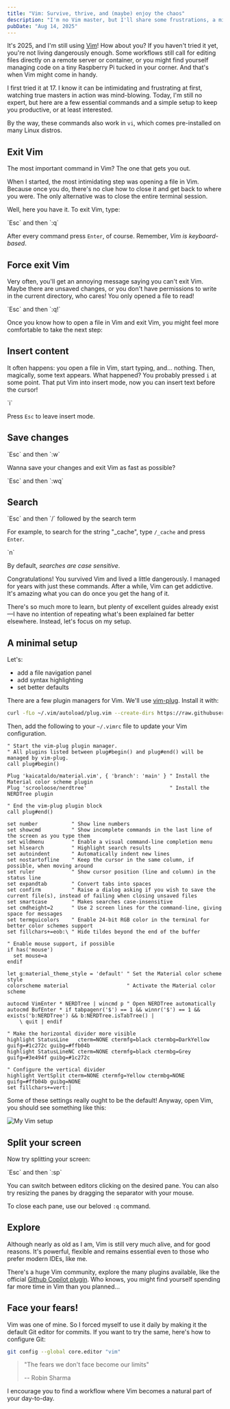 ```yaml
---
title: "Vim: Survive, thrive, and (maybe) enjoy the chaos"
description: "I'm no Vim master, but I'll share some frustrations, a minimal setup, and a few basic commands to survive—and maybe even make you enjoy the chaos."
pubDate: "Aug 14, 2025"
---
```


It's 2025, and I'm still using [Vim](https://www.vim.org)! How about you? If you haven't tried it yet, you're not living
dangerously enough. Some workflows still call for editing files directly on a remote server or container, or you might
find yourself managing code on a tiny Raspberry Pi tucked in your corner. And that's when Vim might come in handy.

I first tried it at 17. I know it can be intimidating and frustrating at first, watching true masters in action was
mind-blowing. Today, I'm still no expert, but here are a few essential commands and a simple setup to keep you
productive, or at least interested.

By the way, these commands also work in `vi`, which comes pre-installed on many Linux distros.

## Exit Vim

The most important command in Vim? The one that gets you out.

When I started, the most intimidating step was opening a file in Vim. Because once you do, there's no clue how to close
it and get back to where you were. The only alternative was to close the entire terminal session.

Well, here you have it. To exit Vim, type:


<Callout description="Exit Vim">
`Esc` and then `:q`
</Callout>

After every command press `Enter`, of course. Remember, *Vim is keyboard-based*.

## Force exit Vim

Very often, you'll get an annoying message saying you can't exit Vim. Maybe there are unsaved changes, or you don't have
permissions to write in the current directory, who cares! You only opened a file to read!

<Callout description="Force exit Vim">
`Esc` and then `:q!`
</Callout>

Once you know how to open a file in Vim and exit Vim, you might feel more comfortable to take the next step:

## Insert content

It often happens: you open a file in Vim, start typing, and... nothing. Then, magically, some text appears. What happened?
You probably pressed `i` at some point. That put Vim into insert mode, now you can insert text before the cursor!

<Callout description="Activate insert mode">
`i`
</Callout>

Press `Esc` to leave insert mode.

## Save changes

<Callout description="Save changes">
`Esc` and then `:w`
</Callout>

Wanna save your changes and exit Vim as fast as possible?

<Callout description="Save changes and exit vim">
`Esc` and then `:wq`
</Callout>

## Search

<Callout description="Search a string">
`Esc` and then `/` followed by the search term
</Callout>

For example, to search for the string "_cache", type `/_cache` and press `Enter`.

<Callout description="Jump to the next occurrence">
`n`
</Callout>

By default, _searches are case sensitive_.

Congratulations! You survived Vim and lived a little dangerously. I managed for years with just these commands. After a
while, Vim can get addictive. It's amazing what you can do once you get the hang of it.

There's so much more to learn, but plenty of excellent guides already exist—I have no intention of repeating what's been
explained far better elsewhere. Instead, let's focus on my setup.

## A minimal setup

Let's:

- add a file navigation panel
- add syntax highlighting
- set better defaults

There are a few plugin managers for Vim. We'll use [vim-plug](https://github.com/junegunn/vim-plug). Install it with:

```sh
curl -fLo ~/.vim/autoload/plug.vim --create-dirs https://raw.githubusercontent.com/junegunn/vim-plug/master/plug.vim
```

Then, add the following to your `~/.vimrc` file to update your Vim configuration.

```viml
" Start the vim-plug plugin manager.
" All plugins listed between plug#begin() and plug#end() will be managed by vim-plug.
call plug#begin()

Plug 'kaicataldo/material.vim', { 'branch': 'main' } " Install the Material color scheme plugin
Plug 'scrooloose/nerdtree'                           " Install the NERDTree plugin

" End the vim-plug plugin block
call plug#end()

set number           " Show line numbers
set showcmd          " Show incomplete commands in the last line of the screen as you type them
set wildmenu         " Enable a visual command-line completion menu
set hlsearch         " Highlight search results
set autoindent       " Automatically indent new lines
set nostartofline    " Keep the cursor in the same column, if possible, when moving around
set ruler            " Show cursor position (line and column) in the status line
set expandtab        " Convert tabs into spaces
set confirm          " Raise a dialog asking if you wish to save the current file(s), instead of failing when closing unsaved files
set smartcase        " Makes searches case-insensitive
set cmdheight=2      " Use 2 screen lines for the command-line, giving space for messages
set termguicolors    " Enable 24-bit RGB color in the terminal for better color schemes support
set fillchars+=eob:\ " Hide tildes beyond the end of the buffer

" Enable mouse support, if possible
if has('mouse')
  set mouse=a
endif

let g:material_theme_style = 'default' " Set the Material color scheme style
colorscheme material                   " Activate the Material color scheme

autocmd VimEnter * NERDTree | wincmd p " Open NERDTree automatically
autocmd BufEnter * if tabpagenr('$') == 1 && winnr('$') == 1 && exists('b:NERDTree') && b:NERDTree.isTabTree() |
    \ quit | endif

" Make the horizontal divider more visible
highlight StatusLine   cterm=NONE ctermfg=black ctermbg=DarkYellow guifg=#1c272c guibg=#ffb04b
highlight StatusLineNC cterm=NONE ctermfg=black ctermbg=Grey       guifg=#3e494f guibg=#1c272c

" Configure the vertical divider
highlight VertSplit cterm=NONE ctermfg=Yellow ctermbg=NONE guifg=#ffb04b guibg=NONE
set fillchars+=vert:│
```

Some of these settings really ought to be the default! Anyway, open Vim, you should see something like this:

![My Vim setup](../../assets/2025_08_14_vim_survive_thrive_and_maybe_enjoy_the_chaos_01.png)

## Split your screen

Now try splitting your screen:

<Callout description="Split your screen horizontally">
`Esc` and then `:sp`
</Callout>

You can switch between editors clicking on the desired pane. You can also try resizing the panes by dragging the
separator with your mouse.

To close each pane, use our beloved `:q` command.

## Explore

Although nearly as old as I am, Vim is still very much alive, and for good reasons. It's powerful, flexible and remains
essential even to those who prefer modern IDEs, like me.

There's a huge Vim community, explore the many plugins available, like the official [Github Copilot
plugin](https://github.com/github/copilot.vim). Who knows, you might find yourself spending far more time in Vim than
you planned...

## Face your fears!

Vim was one of mine. So I forced myself to use it daily by making it the default Git editor for commits. If you want to
try the same, here's how to configure Git:

```sh
git config --global core.editor "vim"
```

> "The fears we don't face become our limits"
>
> -- Robin Sharma

I encourage you to find a workflow where Vim becomes a natural part of your day-to-day.
